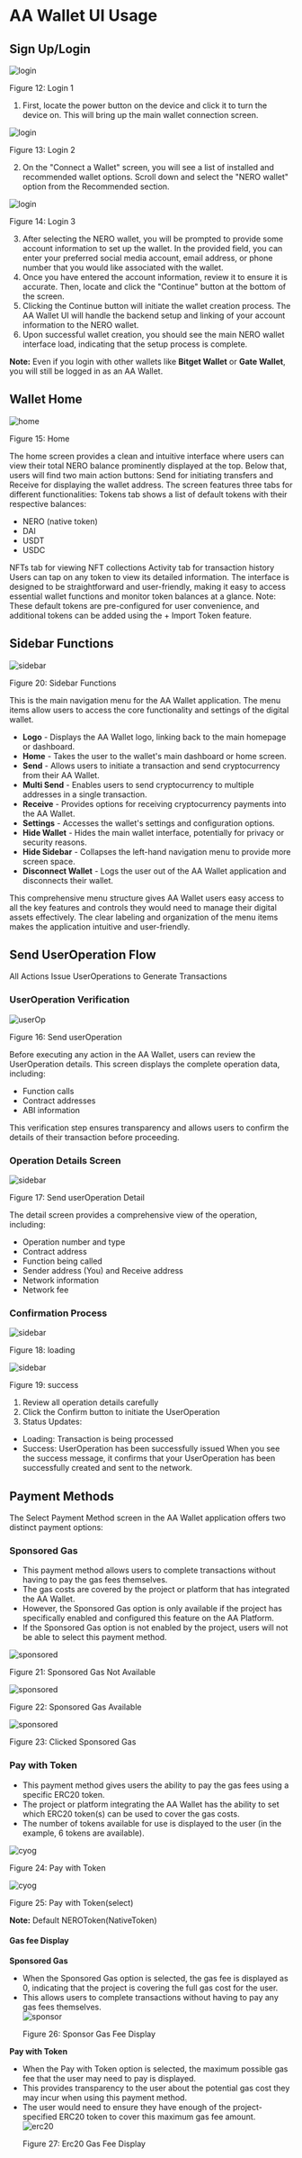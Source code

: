 # AA Wallet UI Usage

## Sign Up/Login

<div style={{ height: "2rem" }} />
<div style={{ textAlign: "center" }}>
  <img src="/assets/aaWallet/login-1.png" alt="login" />
  <p style={{ fontStyle: "italic" }}>Figure 12: Login 1</p>
</div>

1. First, locate the power button on the device and click it to turn the device on. This will bring up the main wallet connection screen.

<div style={{ height: "2rem" }} />
<div style={{ textAlign: "center" }}>
  <img src="/assets/aaWallet/login-2.png" alt="login" />
  <p style={{ fontStyle: "italic" }}>Figure 13: Login 2</p>
</div>

2. On the "Connect a Wallet" screen, you will see a list of installed and recommended wallet options. Scroll down and select the "NERO wallet" option from the Recommended section.

<div style={{ height: "2rem" }} />
<div style={{ textAlign: "center" }}>
  <img src="/assets/aaWallet/login-3.png" alt="login" />
  <p style={{ fontStyle: "italic" }}>Figure 14: Login 3</p>
</div>

3. After selecting the NERO wallet, you will be prompted to provide some account information to set up the wallet. In the provided field, you can enter your preferred social media account, email address, or phone number that you would like associated with the wallet.
4. Once you have entered the account information, review it to ensure it is accurate. Then, locate and click the "Continue" button at the bottom of the screen.
5. Clicking the Continue button will initiate the wallet creation process. The AA Wallet UI will handle the backend setup and linking of your account information to the NERO wallet.
6. Upon successful wallet creation, you should see the main NERO wallet interface load, indicating that the setup process is complete.

**Note:** Even if you login with other wallets like **Bitget Wallet** or **Gate Wallet**, you will still be logged in as an AA Wallet.

## Wallet Home

<div style={{ height: "2rem" }} />
<div style={{ textAlign: "center" }}>
  <img src="/assets/aaWallet/home.png" alt="home" />
  <p style={{ fontStyle: "italic" }}>Figure 15: Home</p>
</div>

The home screen provides a clean and intuitive interface where users can view their total NERO balance prominently displayed at the top. Below that, users will find two main action buttons: Send for initiating transfers and Receive for displaying the wallet address.
The screen features three tabs for different functionalities:
Tokens tab shows a list of default tokens with their respective balances:

- NERO (native token)
- DAI
- USDT
- USDC

NFTs tab for viewing NFT collections
Activity tab for transaction history
Users can tap on any token to view its detailed information. The interface is designed to be straightforward and user-friendly, making it easy to access essential wallet functions and monitor token balances at a glance.
Note: These default tokens are pre-configured for user convenience, and additional tokens can be added using the + Import Token feature.

## Sidebar Functions

<div style={{ height: "2rem" }} />
<div style={{ textAlign: "center" }}>
  <img src="/assets/aaWallet/sidebar.png" alt="sidebar" />
  <p style={{ fontStyle: "italic" }}>Figure 20: Sidebar Functions</p>
</div>

This is the main navigation menu for the AA Wallet application. The menu items allow users to access the core functionality and settings of the digital wallet.

- **Logo** - Displays the AA Wallet logo, linking back to the main homepage or dashboard.
- **Home** - Takes the user to the wallet's main dashboard or home screen.
- **Send** - Allows users to initiate a transaction and send cryptocurrency from their AA Wallet.
- **Multi Send** - Enables users to send cryptocurrency to multiple addresses in a single transaction.
- **Receive** - Provides options for receiving cryptocurrency payments into the AA Wallet.
- **Settings** - Accesses the wallet's settings and configuration options.
- **Hide Wallet** - Hides the main wallet interface, potentially for privacy or security reasons.
- **Hide Sidebar** - Collapses the left-hand navigation menu to provide more screen space.
- **Disconnect Wallet** - Logs the user out of the AA Wallet application and disconnects their wallet.

This comprehensive menu structure gives AA Wallet users easy access to all the key features and controls they would need to manage their digital assets effectively. The clear labeling and organization of the menu items makes the application intuitive and user-friendly.

## Send UserOperation Flow

All Actions Issue UserOperations to Generate Transactions

### UserOperation Verification

<div style={{ height: "2rem" }} />
<div style={{ textAlign: "center" }}>
  <img
    src="/assets/aaWallet/userOp.png"
    alt="userOp"
    style={{ margin: "0 auto", display: "block", maxWidth: "100%" }}
  />
  <p style={{ fontStyle: "italic" }}>Figure 16: Send userOperation</p>
</div>

Before executing any action in the AA Wallet, users can review the UserOperation details. This screen displays the complete operation data, including:

- Function calls
- Contract addresses
- ABI information

This verification step ensures transparency and allows users to confirm the details of their transaction before proceeding.

### Operation Details Screen

<div style={{ height: "2rem" }} />
<div style={{ textAlign: "center" }}>
  <img
    src="/assets/aaWallet/userOp-detail.png"
    alt="sidebar"
    style={{ margin: "0 auto", display: "block", maxWidth: "100%" }}
  />
  <p style={{ fontStyle: "italic" }}>Figure 17: Send userOperation Detail</p>
</div>

The detail screen provides a comprehensive view of the operation, including:

- Operation number and type
- Contract address
- Function being called
- Sender address (You) and Receive address
- Network information
- Network fee

### Confirmation Process

<div style={{ height: "2rem" }} />
<div style={{ textAlign: "center" }}>
  <img
    src="/assets/aaWallet/loading.png"
    alt="sidebar"
    style={{ margin: "0 auto", display: "block", maxWidth: "100%" }}
  />
  <p style={{ fontStyle: "italic" }}>Figure 18: loading</p>
</div>

<div style={{ height: "2rem" }} />
<div style={{ textAlign: "center" }}>
  <img
    src="/assets/aaWallet/success.png"
    alt="sidebar"
    style={{ margin: "0 auto", display: "block", maxWidth: "100%" }}
  />
  <p style={{ fontStyle: "italic" }}>Figure 19: success</p>
</div>

1. Review all operation details carefully
2. Click the Confirm button to initiate the UserOperation
3. Status Updates:

- Loading: Transaction is being processed
- Success: UserOperation has been successfully issued
  When you see the success message, it confirms that your UserOperation has been successfully created and sent to the network.

## Payment Methods

The Select Payment Method screen in the AA Wallet application offers two distinct payment options:

### Sponsored Gas

- This payment method allows users to complete transactions without having to pay the gas fees themselves.
- The gas costs are covered by the project or platform that has integrated the AA Wallet.
- However, the Sponsored Gas option is only available if the project has specifically enabled and configured this feature on the AA Platform.
- If the Sponsored Gas option is not enabled by the project, users will not be able to select this payment method.

<div style={{ height: "2rem" }} />
<div style={{ textAlign: "center" }}>
  <img
    src="/assets/aaWallet/sponsored-off.png"
    alt="sponsored"
    style={{ margin: "0 auto", display: "block", maxWidth: "100%" }}
  />
  <p style={{ fontStyle: "italic" }}>Figure 21: Sponsored Gas Not Available</p>
</div>

<div style={{ height: "2rem" }} />
<div style={{ textAlign: "center" }}>
  <img
    src="/assets/aaWallet/sponsored-on.png"
    alt="sponsored"
    style={{ margin: "0 auto", display: "block", maxWidth: "100%" }}
  />
  <p style={{ fontStyle: "italic" }}>Figure 22: Sponsored Gas Available</p>
</div>

<div style={{ height: "2rem" }} />
<div style={{ textAlign: "center" }}>
  <img
    src="/assets/aaWallet/sponsored-click.png"
    alt="sponsored"
    style={{ margin: "0 auto", display: "block", maxWidth: "100%" }}
  />
  <p style={{ fontStyle: "italic" }}>Figure 23: Clicked Sponsored Gas</p>
</div>

### Pay with Token

- This payment method gives users the ability to pay the gas fees using a specific ERC20 token.
- The project or platform integrating the AA Wallet has the ability to set which ERC20 token(s) can be used to cover the gas costs.
- The number of tokens available for use is displayed to the user (in the example, 6 tokens are available).

<div style={{ height: "2rem" }} />
<div style={{ textAlign: "center" }}>
  <img
    src="/assets/aaWallet/cyog.png"
    alt="cyog"
    style={{ margin: "0 auto", display: "block", maxWidth: "100%" }}
  />
  <p style={{ fontStyle: "italic" }}>Figure 24: Pay with Token</p>
</div>

<div style={{ height: "2rem" }} />
<div style={{ textAlign: "center" }}>
  <img
    src="/assets/aaWallet/cyog-select.png"
    alt="cyog"
    style={{ margin: "0 auto", display: "block", maxWidth: "100%" }}
  />
  <p style={{ fontStyle: "italic" }}>Figure 25: Pay with Token(select)</p>
</div>

**Note:** Default NEROToken(NativeToken)

#### Gas fee Display

**Sponsored Gas**

- When the Sponsored Gas option is selected, the gas fee is displayed as 0, indicating that the project is covering the full gas cost for the user.
- This allows users to complete transactions without having to pay any gas fees themselves.
  <div style={{ height: "2rem" }} />
  <div style={{ textAlign: "center" }}>
    <img
      src="/assets/aaWallet/gasFee-sponsor.png"
      alt="sponsor"
      style={{ margin: "0 auto", display: "block", maxWidth: "100%" }}
    />
    <p style={{ fontStyle: "italic" }}>Figure 26: Sponsor Gas Fee Display</p>
  </div>

**Pay with Token**

- When the Pay with Token option is selected, the maximum possible gas fee that the user may need to pay is displayed.
- This provides transparency to the user about the potential gas cost they may incur when using this payment method.
- The user would need to ensure they have enough of the project-specified ERC20 token to cover this maximum gas fee amount.
  <div style={{ height: "2rem" }} />
  <div style={{ textAlign: "center" }}>
    <img
      src="/assets/aaWallet/gasFee-erc20.png"
      alt="erc20"
      style={{ margin: "0 auto", display: "block", maxWidth: "100%" }}
    />
    <p style={{ fontStyle: "italic" }}>Figure 27: Erc20 Gas Fee Display</p>
  </div>

